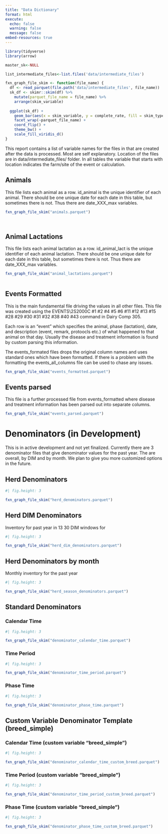 ---
title: "Data Dictionary"
format: html
execute:
  echo: false
  warning: false
  message: false
embed-resources: true
---


```{r}
library(tidyverse)
library(arrow)
```


```{r file list}
master_sk<-NULL

list_intermediate_files<-list.files('data/intermediate_files')

fxn_graph_file_skim <- function(file_name) {
  df <- read_parquet(file.path('data/intermediate_files', file_name))
  sk_df <- skimr::skim(df) %>%
    mutate(parquet_file_name = file_name) %>%
    arrange(skim_variable)
  
  ggplot(sk_df) +
    geom_bar(aes(x = skim_variable, y = complete_rate, fill = skim_type), stat = 'identity') +
    facet_wrap(~parquet_file_name) +
    coord_flip() +
    theme_bw() +
    scale_fill_viridis_d()
}

```


This report contains a list of variable names for the files in that are created after the data is processed. Most are self explanatory.  Location of the files are in data/intermediate_files/ folder.
In all tables the variable that starts with location indicates the farm/site of the event or calculation.

## Animals

This file lists each animal as a row. id_animal is the unique identifier of each animal. There should be one unique date for each date in this table, but sometimes there is not. Thus there are date_XXX_max variables.
```{r animals}

fxn_graph_file_skim("animals.parquet")

              
```

## Animal Lactations

This file lists each animal lactation as a row. id_animal_lact is the unique identifier of each animal lactation. There should be one unique date for each date in this table, but sometimes there is not. Thus there are date_XXX_max variables.
```{r animal lact}

fxn_graph_file_skim("animal_lactations.parquet")
              
```

## Events Formatted

This is the main fundamental file driving the values in all other files. This file was created using the EVENTS\2S2000C #1 #2 #4 #5 #6 #11 #12 #13 #15 #28 #29 #30 #31 #32 #38 #40 #43 command in Dairy Comp 305.

Each row is an "event" which specifies the animal, phase (lactation), date, and description (event, remark, protoocls etc.) of what happened to that animal on that day. Usually the disease and treatment information is found by custom parsing this information.

The events_formated files drops the original column names and uses standard ones which have been formatted.  If there is a problem with the formatting the events_all_columns file can be used to chase any issues.  

```{r}
fxn_graph_file_skim("events_formatted.parquet") 

```

## Events parsed

This file is a further processed file from events_formatted where disease and treatment information has been parsed out into separate columns.

```{r, fig.height=12}

fxn_graph_file_skim("events_parsed.parquet")

```

# Denominators (in Development) 

This is in active development and not yet finalized. Currently there are 3 denominator files that give denominator values for the past year.  The are overall, by DIM and by month. We plan to give you more customized options in the future.

## Herd Denominators

``` {r}
#| fig.height: 3

fxn_graph_file_skim("herd_denominators.parquet") 

```

## Herd DIM Denominators

Inventory for past year in 13 30 DIM windows for

``` {r}
#| fig.height: 3

fxn_graph_file_skim("herd_dim_denominators.parquet") 

```

## Herd Denominators by month

Monthly inventory for the past year

``` {r}
#| fig.height: 3

fxn_graph_file_skim("herd_season_denominators.parquet") 

```


## Standard Denominators

### Calendar Time

``` {r}
#| fig.height: 3

fxn_graph_file_skim("denominator_calendar_time.parquet") 

```

### Time Period

``` {r}
#| fig.height: 3

fxn_graph_file_skim("denominator_time_period.parquet") 

```

### Phase Time

``` {r}
#| fig.height: 3

fxn_graph_file_skim("denominator_phase_time.parquet") 

```

## Custom Variable Denominator Template (breed_simple)

### Calendar Time (custom variable "breed_simple")

``` {r}
#| fig.height: 3

fxn_graph_file_skim("denominator_calendar_time_custom_breed.parquet") 

```

### Time Period (custom variable "breed_simple")

``` {r}
#| fig.height: 3

fxn_graph_file_skim("denominator_time_period_custom_breed.parquet") 

```

### Phase Time (custom variable "breed_simple")

``` {r}
#| fig.height: 3

fxn_graph_file_skim("denominator_phase_time_custom_breed.parquet") 

```
